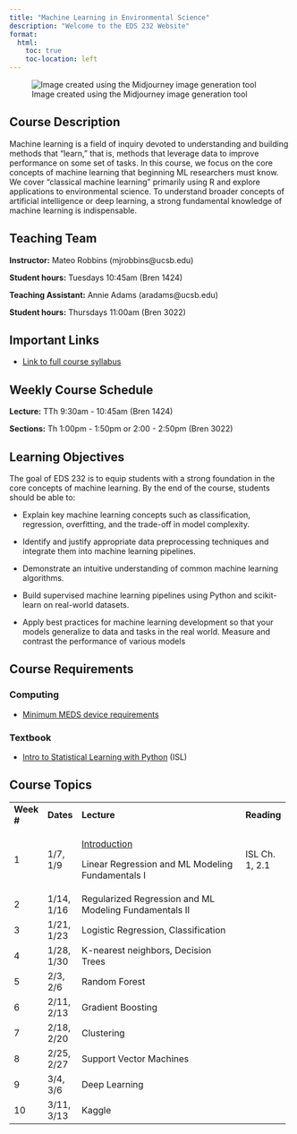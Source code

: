 ```yaml
---
title: "Machine Learning in Environmental Science"
description: "Welcome to the EDS 232 Website"
format:
  html:
    toc: true
    toc-location: left
---
```


![Image created using the Midjourney image generation tool](img/MLRobotLearnBanner.png)

## Course Description

Machine learning is a field of inquiry devoted to understanding and building methods that "learn," that is, methods that leverage data to improve performance on some set of tasks. In this course, we focus on the core concepts of machine learning that beginning ML researchers must know. We cover "classical machine learning" primarily using R and explore applications to environmental science. To understand broader concepts of artificial intelligence or deep learning, a strong fundamental knowledge of machine learning is indispensable.

## Teaching Team

**Instructor:** Mateo Robbins (mjrobbins\@ucsb.edu)

**Student hours:** Tuesdays 10:45am (Bren 1424)

**Teaching Assistant:** Annie Adams (aradams\@ucsb.edu)

**Student hours:** Thursdays 11:00am (Bren 3022)

## Important Links

-   [Link to full course syllabus](https://docs.google.com/document/d/12VFjVN8E9cN_CHXs2mXIuIHqk6DSQklKjcRyKQnVDgE/edit?usp=sharing)

## Weekly Course Schedule

**Lecture:** TTh 9:30am - 10:45am (Bren 1424)

**Sections:** Th 1:00pm - 1:50pm or 2:00 - 2:50pm (Bren 3022)

## Learning Objectives

The goal of EDS 232 is to equip students with a strong foundation in the core concepts of machine learning. By the end of the course, students should be able to:

-   Explain key machine learning concepts such as classification, regression, overfitting, and the trade-off in model complexity.

-   Identify and justify appropriate data preprocessing techniques and integrate them into machine learning pipelines.

-   Demonstrate an intuitive understanding of common machine learning algorithms.

-   Build supervised machine learning pipelines using Python and scikit-learn on real-world datasets.

-   Apply best practices for machine learning development so that your models generalize to data and tasks in the real world. Measure and contrast the performance of various models

## Course Requirements

### Computing

-   [Minimum MEDS device requirements](https://ucsb-meds.github.io/computer_reqs.html)

### Textbook

-   [Intro to Statistical Learning with Python](https://www.statlearning.com/) (ISL)

## Course Topics

+-------------+------------+--------------------------------------------------------------------------+-----------------+
| **Week \#** | **Dates**  | **Lecture**                                                              | **Reading**     |
+-------------+------------+--------------------------------------------------------------------------+-----------------+
| 1           | 1/7, 1/9   | [Introduction](https://ucsb.box.com/s/maqfl2rorjjbekb23ek98b3odshuvcq2)  | ISL Ch. 1, 2.1  |
|             |            |                                                                          |                 |
|             |            | Linear Regression and ML Modeling Fundamentals I                         |                 |
+-------------+------------+--------------------------------------------------------------------------+-----------------+
| 2           | 1/14, 1/16 | Regularized Regression and ML Modeling Fundamentals II                   |                 |
+-------------+------------+--------------------------------------------------------------------------+-----------------+
| 3           | 1/21, 1/23 | Logistic Regression, Classification                                      |                 |
+-------------+------------+--------------------------------------------------------------------------+-----------------+
| 4           | 1/28, 1/30 | K-nearest neighbors, Decision Trees                                      |                 |
+-------------+------------+--------------------------------------------------------------------------+-----------------+
| 5           | 2/3, 2/6   | Random Forest                                                            |                 |
+-------------+------------+--------------------------------------------------------------------------+-----------------+
| 6           | 2/11, 2/13 | Gradient Boosting                                                        |                 |
+-------------+------------+--------------------------------------------------------------------------+-----------------+
| 7           | 2/18, 2/20 | Clustering                                                               |                 |
+-------------+------------+--------------------------------------------------------------------------+-----------------+
| 8           | 2/25, 2/27 | Support Vector Machines                                                  |                 |
+-------------+------------+--------------------------------------------------------------------------+-----------------+
| 9           | 3/4, 3/6   | Deep Learning                                                            |                 |
+-------------+------------+--------------------------------------------------------------------------+-----------------+
| 10          | 3/11, 3/13 | Kaggle                                                                   |                 |
+-------------+------------+--------------------------------------------------------------------------+-----------------+
